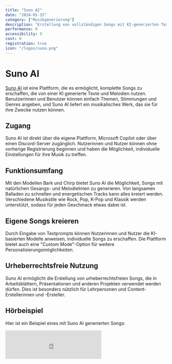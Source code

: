 ```yaml
---
title: "Suno AI"
date: "2024-01-15"
category: ["Musikgenerierung"]
description: "Erstellung von vollständigen Songs mit KI-generierten Texten und Melodien"
performance: 9
accessibility: 9
cost: 0
registration: true
icon: "/logos/suno.png"
---
```



# Suno AI
[Suno AI](https://app.suno.ai/create/) ist eine Plattform, die es ermöglicht, komplette Songs zu erschaffen, die von einer KI generierte Texte und Melodien nutzen. Benutzerinnen und Benutzer können einfach Themen, Stimmungen und Genres angeben, und Suno AI liefert ein musikalisches Werk, das sie für ihre Zwecke nutzen können.

<MDXImage src="/screenshots/suno-screenshot.png" alt="Suno AI Benutzeroberfläche" />

## Zugang
Suno AI ist direkt über die eigene Plattform, Microsoft Copilot oder über einen Discord-Server zugänglich. Nutzerinnen und Nutzer können ohne vorherige Registrierung beginnen und haben die Möglichkeit, individuelle Einstellungen für ihre Musik zu treffen.

## Funktionsumfang
Mit den Modellen Bark und Chirp bietet Suno AI die Möglichkeit, Songs mit natürlichen Gesangs- und Melodielinien zu generieren. Von langsamen Balladen zu schnellen und energetischen Tracks kann alles kreiert werden. Verschiedene Musikstile wie Rock, Pop, K-Pop und Klassik werden unterstützt, sodass für jeden Geschmack etwas dabei ist.

## Eigene Songs kreieren
Durch Eingabe von Textprompts können Nutzerinnen und Nutzer die KI-basierten Modelle anweisen, individuelle Songs zu erschaffen. Die Plattform bietet auch eine "Custom Mode"-Option für weitere Personalisierungsmöglichkeiten.

## Urheberrechtsfreie Nutzung
Suno AI ermöglicht die Erstellung von urheberrechtsfreien Songs, die in Arbeitsblättern, Präsentationen und anderen Projekten verwendet werden dürfen. Dies ist besonders nützlich für Lehrpersonen und Content-Erstellerinnen und -Ersteller.

## Hörbeispiel
Hier ist ein Beispiel eines mit Suno AI generierten Songs:

<div className={`flex items-center pt-6`}>
<iframe className={`w-full max-w-md mx-auto rounded-lg border-6`} height="88.5" src="https://www.youtube.com/embed/gJCqJG0eEig?si=2E6lpEq9PLq3L0SE" title="YouTube video player" frameborder="0" allow="accelerometer; autoplay; clipboard-write; encrypted-media; gyroscope; picture-in-picture; web-share" allowfullscreen></iframe>
</div>